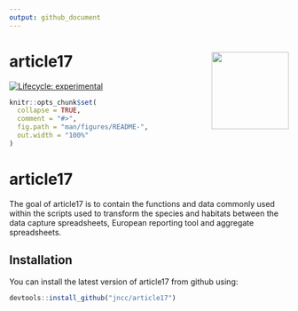 ```yaml
---
output: github_document
---
```


# article17 <img src='man/figures/logo.png' align="right" height="139" />

<!-- badges: start -->
  [![Lifecycle: experimental](https://img.shields.io/badge/lifecycle-experimental-orange.svg)](https://www.tidyverse.org/lifecycle/#experimental)
  <!-- badges: end -->

```r
knitr::opts_chunk$set(
  collapse = TRUE,
  comment = "#>",
  fig.path = "man/figures/README-",
  out.width = "100%"
)
```
# article17

The goal of article17 is to contain the functions and data commonly used within the scripts used to transform the species and habitats between the data capture spreadsheets, European reporting tool and aggregate spreadsheets.

## Installation

You can install the latest version of article17 from github using:

``` r
devtools::install_github("jncc/article17")
```


